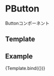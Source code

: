 
<Meta title="Atoms/PButton" component={PButton} />

# PButton

Buttonコンポーネント

## Template

## Example

<Canvas>
  <Story
    name="PButton"
    args={{}}
  >
    {Template.bind({})}
  </Story>
</Canvas>

<Props story="PButton" />
